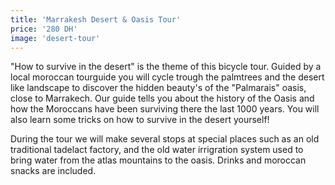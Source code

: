 ```yaml
---
title: 'Marrakesh Desert & Oasis Tour'
price: '280 DH'
image: 'desert-tour'
---
```


"How to survive in the desert" is the theme of this bicycle tour. Guided by a local moroccan tourguide you will cycle trough the palmtrees and the desert like landscape to discover the hidden beauty's of the "Palmarais" oasis, close to Marrakech. Our guide tells you about the history of the Oasis and how the Moroccans have been surviving there the last 1000 years. You will also learn some tricks on how to survive in the desert yourself!

During the tour we will make several stops at special places such as an old traditional tadelact factory, and the old water irrigration system used to bring water from the atlas mountains to the oasis. Drinks and moroccan snacks are included.
